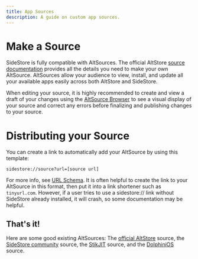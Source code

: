 ```yaml
---
title: App Sources
description: A guide on custom app sources.
---
```


# Make a Source

SideStore is fully compatible with AltSources. The official AltStore [source documentation](https://faq.altstore.io/developers/make-a-source) provides all the details you need to make your own AltSource. AltSources allow your audience to view, install, and update all your available apps easily across both AltStore and SideStore.

When editing your source, it is highly recommended to create and view a draft of your changes using the [AltSource Browser](https://altsource.by.lao.sb/browse) to see a visual display of your source and correct any errors before finalizing and publishing changes to your source.

# Distributing your Source

You can create a link to automatically add your AltSource by using this template: 
```
sidestore://source?url=[source url]
```
For more info, see [URL Schema](/docs/advanced/url-schema). It is often helpful to create the link to your AltSource in this format, then put it into a link shortener such as ```tinyurl.com```. However, if a user tries to use a sidestore:// link without SideStore already installed, it will crash, so some documentation may be helpful.

## That's it!

Here are some good existing AltSources: The [official AltStore](https://apps.altstore.io) source, the [SideStore community](https://github.com/SideStore/Community-Source) source, the [StikJIT](https://raw.githubusercontent.com/StephenDev0/StikJIT/refs/heads/main/repo.json) source, and the [DolphiniOS](https://altstore.oatmealdome.me) source.